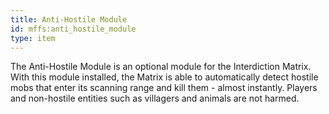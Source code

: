 ```yaml
---
title: Anti-Hostile Module
id: mffs:anti_hostile_module
type: item
---
```


The Anti-Hostile Module is an optional module for the Interdiction Matrix. With this module installed, the Matrix is
able to automatically detect hostile mobs that enter its scanning range and kill them - almost instantly. Players and
non-hostile entities such as villagers and animals are not harmed.
